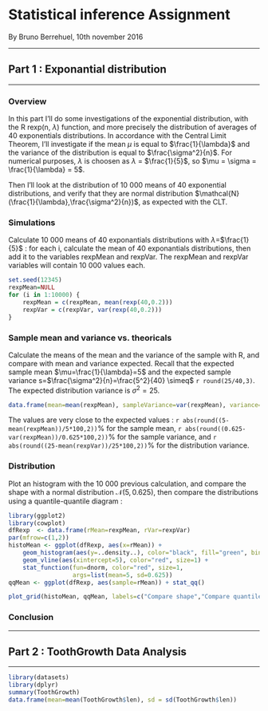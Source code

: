 # Statistical inference Assignment
By Bruno Berrehuel, 10th november 2016

------------------------------------------------------------

## Part 1 : Exponantial distribution

------------------------------------------------------------

### Overview

In this part I'll do some investigations of the exponential distribution, with the R rexp(n, $\lambda$) function, and more precisely the distribution of averages of 40 exponentials distributions.
In accordance with the Central Limit Theorem, I'll investigate if the mean $\mu$ is equal to $\frac{1}{\lambda}$ and the variance  of the distribution is equal to $\frac{\sigma^2}{n}$.
For numerical purposes, $\lambda$ is choosen as $\lambda$ = $\frac{1}{5}$, so $\mu = \sigma = \frac{1}{\lambda} = 5$.

Then I'll look at the distribution of 10 000 means of 40 exponential distributions, and verify that they are normal distribution $\mathcal{N}(\frac{1}{\lambda},\frac{\sigma^2}{n})$, as expected with the CLT.

### Simulations

Calculate 10 000 means of 40 exponantials distributions with $\lambda$=$\frac{1}{5}$ : for each i, calculate the mean of 40 exponantials distributions, then add it to the variables rexpMean and rexpVar. The rexpMean and rexpVar variables will contain 10 000 values each.

\small
```r
set.seed(12345)
rexpMean=NULL
for (i in 1:10000) {
    rexpMean = c(rexpMean, mean(rexp(40,0.2)))
    rexpVar = c(rexpVar, var(rexp(40,0.2)))
}
```
\normalsize

### Sample mean and variance vs. theoricals

Calculate the means of the mean and the variance of the sample with R, and compare with mean and variance expected.
Recall that the expected sample mean $\mu=\frac{1}{\lambda}=5$ and the expected sample variance s=$\frac{\sigma^2}{n}=\frac{5^2}{40} \simeq$ `r round(25/40,3)`. The expected distribution variance is $\sigma^2=25$.

\small
```r
data.frame(mean=mean(rexpMean), sampleVariance=var(rexpMean), variance=mean(rexpVar))
```
\normalsize

The values are very close to the expected values : 
`r abs(round((5-mean(rexpMean))/5*100,2))`% for the sample mean, 
`r abs(round((0.625-var(rexpMean))/0.625*100,2))`% for the sample variance, and 
`r abs(round((25-mean(rexpVar))/25*100,2))`% for the distribution variance.

### Distribution

Plot an histogram with the 10 000 previous calculation, and compare the shape with a normal distribution $\mathcal{N}(5,0.625)$, then compare the distributions using a quantile-quantile diagram :

\small
```r
library(ggplot2)
library(cowplot)
dfRexp  <- data.frame(rMean=rexpMean, rVar=rexpVar)
par(mfrow=c(1,2))
histoMean <- ggplot(dfRexp, aes(x=rMean)) + 
    geom_histogram(aes(y=..density..), color="black", fill="green", binwidth=0.1) +
    geom_vline(aes(xintercept=5), color="red", size=1) +
    stat_function(fun=dnorm, color="red", size=1,
                  args=list(mean=5, sd=0.625))
qqMean <- ggplot(dfRexp, aes(sample=rMean)) + stat_qq()

plot_grid(histoMean, qqMean, labels=c("Compare shape","Compare quantiles"), ncol=1, nrow=2)
```

\normalsize

### Conclusion

\fbox{
    \parbox[c][2\height]{\textwidth}{
    \textbf{As points are aligned in the qqnorm diagram and with the shape of the histogram, the distribution of the mean follow the normal distribution $\mathcal{N}$(5,0.625), as expected with the CLT.
    }}}

\newpage

------------------------------------------------------------

## Part 2 : ToothGrowth Data Analysis

------------------------------------------------------------

```r
library(datasets)
library(dplyr)
summary(ToothGrowth)
data.frame(mean=mean(ToothGrowth$len), sd = sd(ToothGrowth$len))
```
